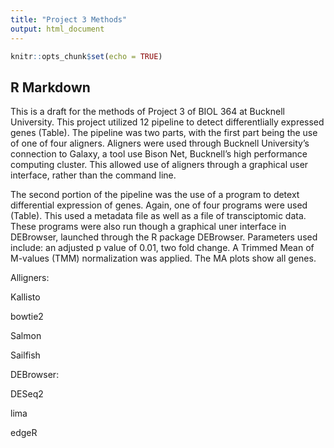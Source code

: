 ```yaml
---
title: "Project 3 Methods"
output: html_document
---
```


```r
knitr::opts_chunk$set(echo = TRUE)
```

## R Markdown

This is a draft for the methods of Project 3 of BIOL 364 at Bucknell University. 
This project utilized 12 pipeline to detect differentlially expressed genes (Table). The pipeline was two parts, with the first part being the use of one of four aligners. Aligners were used through Bucknell University's connection to Galaxy, a tool use Bison Net, Bucknell's high performance computing cluster. This allowed use of aligners through a graphical user interface, rather than the command line. 

The second portion of the pipeline was the use of a program to detext differential expression of genes. Again, one of four programs were used (Table). This used a metadata file as well as a file of transciptomic data. These programs were also run though a graphical uner interface in DEBrowser, launched through the R package DEBrowser. Parameters used include: an adjusted p value of 0.01, two fold change. A Trimmed Mean of M-values (TMM) normalization was applied. The MA plots show all genes. 

Alligners:

  Kallisto

  bowtie2

  Salmon

  Sailfish
  
DEBrowser:

  DESeq2
  
  lima
  
  edgeR
  
  

